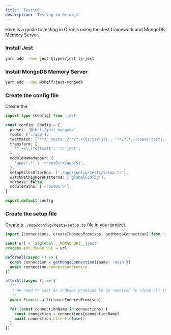 ```yaml
---
title: 'Testing'
description: 'Testing in Orionjs'
---
```


Here is a guide to testing in Orionjs using the Jest framework and MongoDB Memory Server.

### Install Jest

```bash
yarn add --dev jest @types/jest ts-jest
```
 
### Install MongoDB Memory Server

```bash
yarn add --dev @shelf/jest-mongodb
```

### Create the config file

Create the `

```ts
import type {Config} from 'jest'

const config: Config = {
  preset: '@shelf/jest-mongodb',
  roots: ['./app'],
  testMatch: ['**/__tests__/**/*.+(ts|tsx|js)', '**/?(*.)+(spec|test).+(ts|tsx|js)'],
  transform: {
    '^.+\\.(ts|tsx)$': 'ts-jest',
  },
  moduleNameMapper: {
    'app/(.*)': '<rootDir>/app/$1',
  },
  setupFilesAfterEnv: ['./app/config/tests/setup.ts'],
  watchPathIgnorePatterns: ['globalConfig'],
  verbose: false,
  modulePaths: ['<rootDir>'],
}

export default config
```

### Create the setup file

Create a `./app/config/tests/setup.ts` file in your project.

```ts
import {connections, createIndexesPromises, getMongoConnection} from '@orion-js/mongodb'

const url = `${global.__MONGO_URI__}jest`
process.env.MONGO_URL = url

beforeAll(async () => {
  const connection = getMongoConnection({name: 'main'})
  await connection.connectionPromise
})

afterAll(async () => {
  /**
   * We need to wait on indexes promises to be resolved to close all the handlers
   */
  await Promise.all(createIndexesPromises)

  for (const connectionName in connections) {
    const connection = connections[connectionName]
    await connection.client.close()
  }
})
```